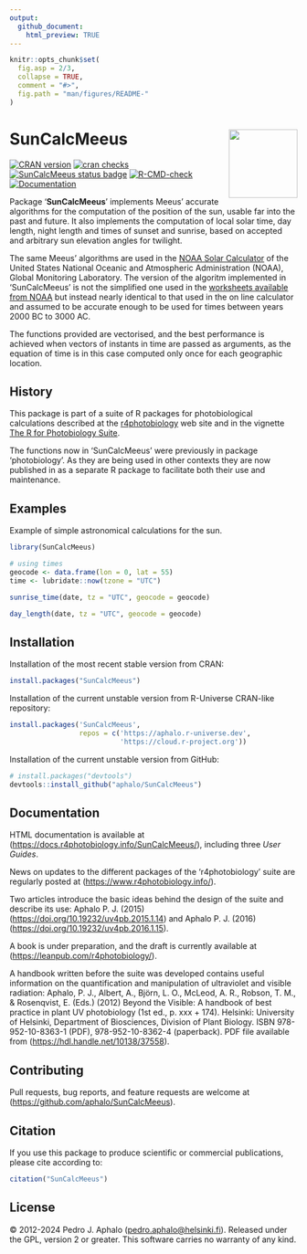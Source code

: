 ```yaml
---
output:
  github_document:
    html_preview: TRUE
---
```


```r
knitr::opts_chunk$set(
  fig.asp = 2/3,
  collapse = TRUE,
  comment = "#>",
  fig.path = "man/figures/README-"
)
```

# SunCalcMeeus <img src="man/figures/logo.png" align="right" width="120"/>

<!-- badges: start -->
 [![CRAN version](https://www.r-pkg.org/badges/version-last-release/SunCalcMeeus)](https://cran.r-project.org/package=SunCalcMeeus) [![cran checks](https://badges.cranchecks.info/worst/SunCalcMeeus.svg)](https://cran.r-project.org/web/checks/check_results_SunCalcMeeus.html)[![SunCalcMeeus status badge](https://aphalo.r-universe.dev/badges/SunCalcMeeus)](https://aphalo.r-universe.dev/SunCalcMeeus)
 [![R-CMD-check](https://github.com/aphalo/SunCalcMeeus/actions/workflows/R-CMD-check.yaml/badge.svg)](https://github.com/aphalo/SunCalcMeeus/actions/workflows/R-CMD-check.yaml)
[![Documentation](https://img.shields.io/badge/documentation-SunCalcMeeus-informational.svg)](https://docs.r4photobiology.info/SunCalcMeeus/)
<!-- badges: end -->
  
Package '**SunCalcMeeus**' implements Meeus' accurate algorithms for the computation of the position of the sun, usable far into the past and future. It also implements the computation of local solar time, day length, night length and times of sunset and sunrise, based on accepted and arbitrary sun elevation angles for twilight.

The same Meeus' algorithms are used  in the [NOAA Solar Calculator](https://gml.noaa.gov/grad/solcalc/) of the United States National Oceanic and Atmospheric Administration (NOAA), Global Monitoring Laboratory. The version of the algoritm implemented in 'SunCalcMeeus' is not the simplified one used in the [worksheets available from NOAA](https://gml.noaa.gov/grad/solcalc/calcdetails.html) but instead nearly identical to that used in the on line calculator and assumed to be accurate enough to be used for times between years 2000 BC to 3000 AC.

The functions provided are vectorised, and the best performance is achieved when vectors of instants in time are passed as arguments, as the equation of time is in this case computed only once for each geographic location.

## History

This package is part of a suite of R packages for photobiological calculations described at the [r4photobiology](https://www.r4photobiology.info) web site and in the vignette [The R for Photobiology Suite](https://docs.r4photobiology.info/photobiology/articles/userguide-0-r4p-introduction.html).

The functions now in 'SunCalcMeeus' were previously in package 'photobiology'. As they are being used in other contexts they are now published in as a separate R package to facilitate both their use and maintenance.

## Examples

Example of simple astronomical calculations for the sun.

```r
library(SunCalcMeeus)

# using times
geocode <- data.frame(lon = 0, lat = 55)
time <- lubridate::now(tzone = "UTC")

sunrise_time(date, tz = "UTC", geocode = geocode)

```


```r
day_length(date, tz = "UTC", geocode = geocode)
```

## Installation

Installation of the most recent stable version from CRAN:

```r
install.packages("SunCalcMeeus")
```

Installation of the current unstable version from R-Universe CRAN-like repository:

```r
install.packages('SunCalcMeeus', 
                 repos = c('https://aphalo.r-universe.dev', 
                           'https://cloud.r-project.org'))
```

Installation of the current unstable version from GitHub:

```r
# install.packages("devtools")
devtools::install_github("aphalo/SunCalcMeeus")
```

## Documentation

HTML documentation is available at (<https://docs.r4photobiology.info/SunCalcMeeus/>), including three *User Guides*.

News on updates to the different packages of the 'r4photobiology' suite are regularly posted at (<https://www.r4photobiology.info/>).

Two articles introduce the basic ideas behind the design of the suite and describe its use: Aphalo P. J. (2015) (<https://doi.org/10.19232/uv4pb.2015.1.14>) and Aphalo P. J. (2016) (<https://doi.org/10.19232/uv4pb.2016.1.15>).

A book is under preparation, and the draft is currently available at (<https://leanpub.com/r4photobiology/>).

A handbook written before the suite was developed contains useful information on the quantification and manipulation of ultraviolet and visible radiation: Aphalo, P. J., Albert, A., Björn, L. O., McLeod, A. R., Robson, T. M., & Rosenqvist, E. (Eds.) (2012) Beyond the Visible: A handbook of best practice in plant UV photobiology (1st ed., p. xxx + 174). Helsinki: University of Helsinki, Department of Biosciences, Division of Plant Biology. ISBN 978-952-10-8363-1 (PDF), 978-952-10-8362-4 (paperback). PDF file available from (<https://hdl.handle.net/10138/37558>).

## Contributing

Pull requests, bug reports, and feature requests are welcome at (<https://github.com/aphalo/SunCalcMeeus>).

## Citation

If you use this package to produce scientific or commercial publications, please cite according to:

```r
citation("SunCalcMeeus")
```

## License

© 2012-2024 Pedro J. Aphalo ([pedro.aphalo\@helsinki.fi](mailto:pedro.aphalo@helsinki.fi){.email}). Released under the GPL, version 2 or greater. This software carries no warranty of any kind.
